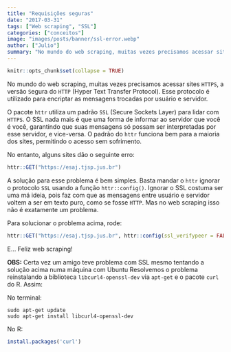 ```yaml
---
title: "Requisições seguras"
date: "2017-03-31"
tags: ["Web scraping", "SSL"]
categories: ["conceitos"]
image: "images/posts/banner/ssl-error.webp"
author: ["Julio"]
summary: "No mundo do web scraping, muitas vezes precisamos acessar sites HTTPS, a versão segura do HTTP (Hyper Text Transfer Protocol). Esse protocolo é utilizado para encriptar as mensagens trocadas por usuário e servidor. O pacote httr utiliza um padrão SSL (Secure Sockets Layer) para lidar com HTTPS..."
---
```


```r
knitr::opts_chunk$set(collapse = TRUE)
```

No mundo do web scraping, muitas vezes precisamos acessar sites `HTTPS`, a versão `S`egura do `HTTP` (Hyper Text Transfer Protocol). Esse protocolo é utilizado para encriptar as mensagens trocadas por usuário e servidor.

O pacote `httr` utiliza um padrão `SSL` (Secure Sockets Layer) para lidar com `HTTPS`. O SSL nada mais é que uma forma de informar ao servidor que você é você, garantindo que suas mensagens só possam ser interpretadas por esse servidor, e vice-versa. O padrão do `httr` funciona bem para a maioria dos sites, permitindo o acesso sem sofrimento.

No entanto, alguns sites dão o seguinte erro:

```r
httr::GET("https://esaj.tjsp.jus.br")
```

A solução para esse problema é bem simples. Basta mandar o `httr` ignorar o protocolo `SSL` usando a função `httr::config()`. Ignorar o SSL costuma ser uma má ideia, pois faz com que as mensagens entre usuário e servidor voltem a ser em texto puro, como se fosse `HTTP`. Mas no web scraping isso não é exatamente um problema.

Para solucionar o problema acima, rode:

```r
httr::GET("https://esaj.tjsp.jus.br", httr::config(ssl_verifypeer = FALSE))
```

E... Feliz web scraping!

**OBS:** Certa vez um amigo teve problema com SSL mesmo tentando a solução acima numa máquina com Ubuntu Resolvemos o problema reinstalando a biblioteca `libcurl4-openssl-dev` via `apt-get` e o pacote `curl` do R. Assim:

No terminal:

```shell
sudo apt-get update
sudo apt-get install libcurl4-openssl-dev
```

No R:

```r
install.packages('curl')
```


